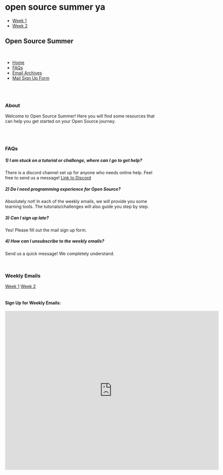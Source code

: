 # open source summer ya

- [Week 1](./emails/week1)
- [Week 2](./emails/week2)


<div class="container mt-3">
  <h2>Open Source Summer</h2>
  <br>
  <!-- Nav tabs -->
  <ul class="nav nav-tabs">
    <li class="nav-item">
      <a class="nav-link active" href="#home">Home</a>
    </li>
    <li class="nav-item">
      <a class="nav-link" href="#FAQs">FAQs</a>
    </li>
    <li class="nav-item">
      <a class="nav-link" href="#archives">Email Archives</a>
    </li>
    <li class="nav-item">
      <a class="nav-link" href="#form">Mail Sign Up Form</a>
    </li>
  </ul>

  <!-- Tab panes -->
  <div class="tab-content">
    <div id="home" class="container tab-pane active"><br>
      <br />
      <h3>About</h3>
      <p>Welcome to Open Source Summer! Here you will find some resources that can help you get started on your Open Source journey. <br>
      <br />
      <div class="links">
        <a href="https://www.facebook.com/groups/OpenSourceUCSD/?hc_location=group" target="_blank"><i class="fab fa-facebook"></i></a>
        <a href="https://github.com/os-ucsd" target="_blank"><i   class="fab fa-github"></i></a>
      </div>
      </p>
    </div>
    <div id="FAQs" class="container tab-pane fade"><br>
      <h3>FAQs</h3>
      <!-- Question 1 -->
      <h5>1) I am stuck on a tutorial or challenge, where can I go to get help?</h5>
      <p>There is a discord channel set up for anyone who needs online help. Feel free to send us a message!
        <a href="https://discord.gg/XMYGw5x." target="_blank">Link to Discord</a>
      </p>
      <!-- Question 2 -->
      <h5>2) Do I need programming experience for Open Source?</h5>
      <p>Absolutely not! In each of the weekly emails, we will provide you some learning tools. The tutorials/challenges
        will also guide you step by step.
      </p>
      <!-- Question 3 -->
      <h5>3) Can I sign up late?</h5>
      <p>Yes! Please fill out the mail sign up form.
      </p>
      <!-- Question 4 -->
      <h5>4) How can I unsubscribe to the weekly emails?</h5>
      <p>Send us a quick message! We completely understand.
      </p>
    </div>
    <div id="archives" class="container tab-pane fade"><br>
      <h3>Weekly Emails</h3>
      <a href="https://os-ucsd.github.io/OSS-Week1.html" target="_blank">Week 1</a>
      <a href="https://os-ucsd.github.io/OSS-Week2.html" target="_blank">Week 2</a>
    </div>
    <div id="form" class="container tab-pane fade"><br>
      <h4>Sign Up for Weekly Emails:</h4>
      <iframe src="https://docs.google.com/forms/d/e/1FAIpQLSf1o1Jr8I1Gx-hQ50HTvI2BuyIjKpjl-AQdrqixPFXdlUb7LA/viewform?embedded=true" width="700" height="520" frameborder="0" marginheight="0" marginwidth="0">Loading...</iframe>
    </div>
  </div>
</div>
